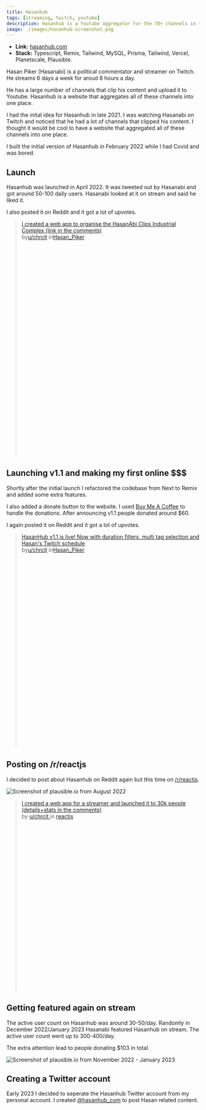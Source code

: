 ```yaml
---
title: Hasanhub
tags: [streaming, twitch, youtube]
description: Hasanhub is a Youtube aggregator for the 70+ channels in the Hasanabi Clips Industrial Complex.
image: ./images/hasanhub-screenshot.png
---
```



- **Link:** <a href="https://hasanhub.com/" target="_blank" rel="noreferrer noopener">hasanhub.com</a>
- **Stack:** Typescript, Remix, Tailwind, MySQL, Prisma, Tailwind, Vercel, Planetscale, Plausible.

Hasan Piker (Hasanabi) is a political commentator and streamer on Twitch.
He streams 6 days a week for aroud 8 hours a day.

He has a large number of channels that clip his content and upload it to Youtube. Hasanhub is a website that aggregates all of these channels into one place.

I had the inital idea for Hasanhub in late 2021. I was watching Hasanabi on Twitch and noticed that he had a lot of channels that clipped his content. I thought it would be cool to have a website that aggregated all of these channels into one place.

I built the initial version of Hasanhub in February 2022 while I had Covid and was bored.

## Launch

Hasanhub was launched in April 2022. It was tweeted out by Hasanabi and got around 50-100 daily users. Hasanabi looked at it on stream and said he liked it.

<Tweet id="https://x.com/chrcit/status/1519797007904346115" />

I also posted it on Reddit and it got a lot of upvotes.

<blockquote
  class="reddit-embed-bq"
  style="min-height:616px"
  data-embed-height="616"
>
  <a href="https://www.reddit.com/r/Hasan_Piker/comments/udw724/i_created_a_web_app_to_organise_the_hasanabi/">
    I created a web app to organise the HasanAbi Clips Industrial Complex (link
    in the comments)
  </a>
  <br /> by<a href="https://www.reddit.com/user/chrcit/">u/chrcit</a> in<a href="https://www.reddit.com/r/Hasan_Piker/">Hasan_Piker</a>
</blockquote>

## Launching v1.1 and making my first online $$$ 

Shortly after the initial launch I refactored the codebase from Next to Remix and added some extra features.

I also added a donate button to the website. I used <a href="https://www.buymeacoffee.com/chrcit" target="_blank" rel="noopener noreferrer">Buy Me A Coffee</a> to handle the donations. After announcing v1.1 people donated around $60.

<Tweet id="https://x.com/chrcit/status/1526685682986586112" />

<Tweet id="https://x.com/chrcit/status/1526616860384444417" />

I again posted it on Reddit and it got a lot of upvotes.

<blockquote
  class="reddit-embed-bq"
  style="min-height:560px"
  data-embed-height="560"
>
  <a href="https://www.reddit.com/r/Hasan_Piker/comments/urrlgz/hasanhub_v11_is_live_now_with_duration_filters/">
    HasanHub v1.1 is live! Now with duration filters, multi tag selection and
    Hasan's Twitch schedule
  </a>
  <br /> by<a href="https://www.reddit.com/user/chrcit/">u/chrcit</a> in<a href="https://www.reddit.com/r/Hasan_Piker/">Hasan_Piker</a>
</blockquote>

## Posting on /r/reactjs

I decided to post about Hasanhub on Reddit again but this time on <a href="https://reddit.com/r/reactjs"> /r/reactjs</a>.

![Screenshot of plausible.io from August 2022](./images/hasanhub-plausible-august-2022.png)

<blockquote
  class="reddit-embed-bq"
  style="min-height:500px"
  data-embed-height="240"
>
  <a
    target="_blank"
    rel="noopener noreferrer"
    href="https://www.reddit.com/r/reactjs/comments/wpw90c/i_created_a_web_app_for_a_streamer_and_launched/"
  >
    I created a web app for a streamer and launched it to 30k people
    (details+stats in the comments)
  </a>
  <br /> by <a target="_blank" rel="noopener noreferrer" href="https://www.reddit.com/user/chrcit/">
    u/chrcit
  </a> in
  <a
    target="_blank"
    rel="noopener noreferrer"
    href="https://www.reddit.com/r/reactjs/"
  >
    reactjs
  </a>
</blockquote>

## Getting featured again on stream
The active user count on Hasanhub was around 30-50/day. Randomly in December 2022/January 2023 Hasanabi featured Hasanhub on stream. The active user count went up to 300-400/day.

The extra attention lead to people donating $103 in total.

![Screenshot of plausible.io from November 2022 - January 2023](./images/hasanhub-plausible-december-2022.png)


## Creating a Twitter account

Early 2023 I decided to seperate the Hasanhub Twitter account from my personal account. I created <a href="https://twitter.com/hasanhub_com" target="_blank" rel="noopener noreferrer">@hasanhub_com</a> to post Hasan related content.

<Tweet id="https://x.com/hasanhub_com/status/1620860774414692352" />

<Tweet id="https://x.com/hasanhub_com/status/1623636677158641665" />

<Tweet id="https://x.com/hasanhub_com/status/1625506258332577795" />

<Tweet id="https://x.com/hasanhub_com/status/1629528934525091841" />

<script async src="https://platform.twitter.com/widgets.js"></script>

<script
  async
  src="https://embed.reddit.com/widgets.js"
  charset="UTF-8"
></script>
